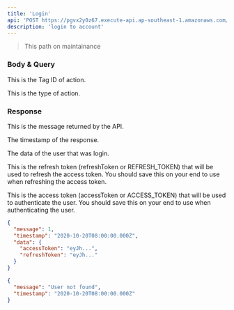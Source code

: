 ```yaml
---
title: 'Login'
api: 'POST https://pgvx2y0z67.execute-api.ap-southeast-1.amazonaws.com/dev/api/v1/partner/connect/tag'
description: 'login to account'
---
```


> This path on maintainance

### Body & Query

<ParamField
  body='tagId'
  type='string'
  required>
  This is the Tag ID of action.
</ParamField>

<ParamField
  query='type'
  type='FOLLOW | UNFOLLOW'
  required>
  This is the type of action.
</ParamField>

### Response

<ResponseField
  name='message'
  type='string'>
  This is the message returned by the API.
</ResponseField>

<ResponseField
  name='timestamp'
  type='Date'>
  The timestamp of the response.
</ResponseField>

<ResponseField name="data" type="object">

The data of the user that was login.

<Expandable title="Toggle object">

<ResponseField
  name='refreshToken'
  type='string'>
  This is the refresh token (refreshToken or REFRESH_TOKEN) that will be used to refresh the access token. You should save this on your end to use when refreshing the access token.
</ResponseField>

<ResponseField
  name='accessToken'
  type='string'>
  This is the access token (accessToken or ACCESS_TOKEN) that will be used to authenticate the user. You should save this on your end to use when authenticating the user.
</ResponseField>

</Expandable>

</ResponseField>

<ResponseExample>

```json Response
{
  "message": 1,
  "timestamp": "2020-10-20T08:00:00.000Z",
  "data": {
    "accessToken": "eyJh...",
    "refreshToken": "eyJh..."
  }
}
```

```json NotFound
{
  "message": "User not found",
  "timestamp": "2020-10-20T08:00:00.000Z"
}
```

</ResponseExample>
